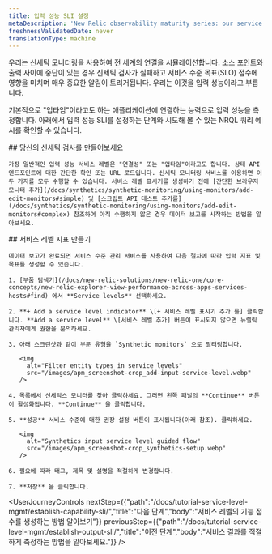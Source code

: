 ```yaml
---
title: 입력 성능 SLI 설정
metaDescription: 'New Relic observability maturity series: our service level management guide shows you how to easily measure and communicate the overall health, performance, and quality of your digital products and services to all stakeholders.'
freshnessValidatedDate: never
translationType: machine
---
```


우리는 신세틱 모니터링을 사용하여 전 세계의 연결을 시뮬레이션합니다. 소스 포인트와 출력 사이에 중단이 있는 경우 신세틱 검사가 실패하고 서비스 수준 목표(SLO) 점수에 영향을 미치며 매우 중요한 알림이 트리거됩니다. 우리는 이것을 입력 성능이라고 부릅니다.

기본적으로 "업타임"이라고도 하는 애플리케이션에 연결하는 능력으로 입력 성능을 측정합니다. 아래에서 입력 성능 SLI를 설정하는 단계와 시도해 볼 수 있는 NRQL 쿼리 예시를 확인할 수 있습니다.

<Steps>
  <Step>
    ## 당신의 신세틱 검사를 만들어보세요

    가장 일반적인 입력 성능 서비스 레벨은 "연결성" 또는 "업타임"이라고도 합니다. 상태 API 엔드포인트에 대한 간단한 확인 또는 URL 로드입니다. 신세틱 모니터링 서비스를 이용하면 이 두 가지를 모두 수행할 수 있습니다. 서비스 레벨 표시기를 생성하기 전에 [간단한 브라우저 모니터 추가](/docs/synthetics/synthetic-monitoring/using-monitors/add-edit-monitors#simple) 및 [스크립트 API 테스트 추가를](/docs/synthetics/synthetic-monitoring/using-monitors/add-edit-monitors#complex) 참조하여 아직 수행하지 않은 경우 데이터 보고를 시작하는 방법을 알아보세요.
  </Step>

  <Step>
    ## 서비스 레벨 지표 만들기

    데이터 보고가 완료되면 서비스 수준 관리 서비스를 사용하여 다음 절차에 따라 입력 지표 및 목표를 생성할 수 있습니다.

    1. [부품 탐색기](/docs/new-relic-solutions/new-relic-one/core-concepts/new-relic-explorer-view-performance-across-apps-services-hosts#find) 에서 **Service levels** 선택하세요.

    2. **+ Add a service level indicator** \[+ 서비스 레벨 표시기 추가 를] 클릭합니다. **Add a service level** \[서비스 레벨 추가] 버튼이 표시되지 않으면 뉴렐릭 관리자에게 권한을 문의하세요.

    3. 아래 스크린샷과 같이 부문 유형을 `Synthetic monitors` 으로 필터링합니다.

       <img
         alt="Filter entity types in service levels"
         src="/images/apm_screenshot-crop_add-input-service-level.webp"
       />

    4. 목록에서 신세틱스 모니터를 찾아 클릭하세요. 그러면 왼쪽 패널의 **Continue** 버튼이 활성화됩니다. **Continue** 을 클릭합니다.

    5. **성공** 서비스 수준에 대한 권장 설정 버튼이 표시됩니다(아래 참조). 클릭하세요.

       <img
         alt="Synthetics input service level guided flow"
         src="/images/apm_screenshot-crop_synthetics-setup.webp"
       />

    6. 필요에 따라 태그, 제목 및 설명을 적절하게 변경합니다.

    7. **저장** 을 클릭합니다.
  </Step>
</Steps>

<UserJourneyControls
  nextStep={{"path":"/docs/tutorial-service-level-mgmt/establish-capability-sli/","title":"다음 단계","body":"서비스 레벨의 기능 점수를 생성하는 방법 알아보기"}}
  previousStep={{"path":"/docs/tutorial-service-level-mgmt/establish-output-sli/","title":"이전 단계","body":"서비스 결과를 적절하게 측정하는 방법을 알아보세요."}}
/>
